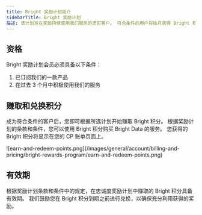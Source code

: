 ```yaml
---
title: Bright 奖励计划简介
sidebarTitle: Bright 奖励计划
描述: 该计划旨在奖励持续使用我们服务的忠实客户。 符合条件的用户将按月获得 Bright 积分，用于购买 Bright Data 服务。
---
```


## 资格

Bright 奖励计划会员必须具备以下条件：
1.	已订阅我们的一款产品
2.	在过去 3 个月中积极使用我们的服务

## 赚取和兑换积分
成为符合条件的客户后，您即可根据所选计划开始赚取 Bright 积分。 根据奖励计划的条款和条件，您可以使用 Bright 积分购买 Bright Data 的服务。 您获得的 Bright 积分将显示在您的 CP 账单页面上。

<Frame>
![earn-and-redeem-points.png](/images/general/account/billing-and-pricing/bright-rewards-program/earn-and-redeem-points.png)
</Frame>
 
## 有效期
根据奖励计划条款和条件中的规定，在忠诚度奖励计划中赚取的 Bright 积分具备有效期。 我们鼓励您在 Bright 积分到期之前进行兑换，以确保充分利用获得的奖励。
